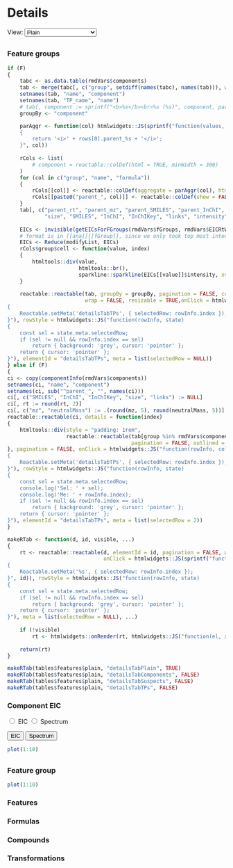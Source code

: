 Details {data-orientation=rows}
===

<script>
function updateView(sel)
{
    for (var o of document.getElementById("view-select").options)
        document.getElementById("detailsTab" + o.value).style.display = (o.value === sel) ? "" : "none"
}
</script>

<label for="view-select">View:</label>
<select name="view" id="view-select" onChange="updateView(this.value)">
    <option value="Plain">Plain</option>
    <option value="Suspects">Suspects</option>
    <option value="Components">Components</option>
    <option value="TPs">Transformation products</option>
</select>

## { data-height=250 }

### Feature groups { data-width=250 }

```r

if (F)
{
    tabc <- as.data.table(rmdVars$components)
    tab <- merge(tabc[, c("group", setdiff(names(tabc), names(tab))), with = FALSE], tab, by = "group")
    setnames(tab, "name", "component")
    setnames(tab, "TP_name", "name")
    # tab[, component := sprintf("<b>%s</b><br>%s (%s)", component, parent_group, parent_name)]
    groupBy <- "component"

    parAggr <- function(col) htmlwidgets::JS(sprintf("function(values, rows)
    {
        return '<i>' + rows[0].parent_%s + '</i>';
    }", col))
    
    rCols <- list(
        # component = reactable::colDef(html = TRUE, minWidth = 300)
    )
    for (col in c("group", "name", "formula"))
    {
        rCols[[col]] <- reactable::colDef(aggregate = parAggr(col), html = TRUE)
        rCols[[paste0("parent_", col)]] <- reactable::colDef(show = FALSE)
    }
    tab[, c("parent_rt", "parent_mz", "parent_SMILES", "parent_InChI", "parent_InChIKey", "parent_neutralMass",
            "size", "SMILES", "InChI", "InChIKey", "links", "intensity") := NULL]
    
    EICs <- invisible(getEICsForFGroups(rmdVars$fGroups, rmdVars$EICRtWindow, rmdVars$EICMZWindow, 1, FALSE, TRUE))
    # format is in [[ana]][[fGroup]], since we only took top most intensive we can throw away the ana dimension
    EICs <- Reduce(modifyList, EICs)
    rCols$group$cell <- function(value, index)
    {
        htmltools::div(value,
                       htmltools::br(),
                       sparkline::sparkline(EICs[[value]]$intensity, xvalues = EICs[[value]]$time, type = "line"))
    }
    
    reactable::reactable(tab, groupBy = groupBy, pagination = FALSE, columns = rCols,
                         wrap = FALSE, resizable = TRUE,onClick = htmlwidgets::JS("function(rowInfo, column)
{
    Reactable.setMeta('detailsTabTPs', { selectedRow: rowInfo.index });
}"), rowStyle = htmlwidgets::JS("function(rowInfo, state)
{
    const sel = state.meta.selectedRow;
    if (sel != null && rowInfo.index == sel)
        return { background: 'grey', cursor: 'pointer' };
    return { cursor: 'pointer' };
}"), elementId = "detailsTabTPs", meta = list(selectedRow = NULL))
} else if (F)
{
ci <- copy(componentInfo(rmdVars$components))
setnames(ci, "name", "component")
setnames(ci, sub("^parent_", "", names(ci)))
ci[, c("SMILES", "InChI", "InChIKey", "size", "links") := NULL]
ci[, rt := round(rt, 2)]
ci[, c("mz", "neutralMass") := .(round(mz, 5), round(neutralMass, 5))]
reactable::reactable(ci, details = function(index)
{
    htmltools::div(style = "padding: 1rem",
                   reactable::reactable(tab[group %in% rmdVars$components[[index]]$group],
                                        pagination = FALSE, outlined = TRUE))
}, pagination = FALSE, onClick = htmlwidgets::JS("function(rowInfo, column)
{
    Reactable.setMeta('detailsTabTPs', { selectedRow: rowInfo.index });
}"), rowStyle = htmlwidgets::JS("function(rowInfo, state)
{
    const sel = state.meta.selectedRow;
    console.log('Sel: ' + sel);
    console.log('Me: ' + rowInfo.index);
    if (sel != null && rowInfo.index == sel)
        return { background: 'grey', cursor: 'pointer' };
    return { cursor: 'pointer' };
}"), elementId = "detailsTabTPs", meta = list(selectedRow = 2))
}

makeRTab <- function(d, id, visible, ...)
{
    rt <- reactable::reactable(d, elementId = id, pagination = FALSE, wrap = FALSE, resizable = TRUE,
                               onClick = htmlwidgets::JS(sprintf("function(rowInfo, column)
{
    Reactable.setMeta('%s', { selectedRow: rowInfo.index });
}", id)), rowStyle = htmlwidgets::JS("function(rowInfo, state)
{
    const sel = state.meta.selectedRow;
    if (sel != null && rowInfo.index == sel)
        return { background: 'grey', cursor: 'pointer' };
    return { cursor: 'pointer' };
}"), meta = list(selectedRow = NULL), ...)
    
    if (!visible)
        rt <- htmlwidgets::onRender(rt, htmlwidgets::JS("function(el, x) { el.style.display = 'none'; }"))
    
    return(rt)
}

makeRTab(tables$features$plain, "detailsTabPlain", TRUE)
makeRTab(tables$features$plain, "detailsTabComponents", FALSE)
makeRTab(tables$features$plain, "detailsTabSuspects", FALSE)
makeRTab(tables$features$plain, "detailsTabTPs", FALSE)
```

### Component EIC { data-width=100 }

<div>

<div>
<input type="radio" id="eic-choice" name="componentView" value="eic">
<label for="eic-choice">EIC</label>
<input type="radio" id="spec-choice" name="componentView" value="spec">
<label for="spec-choice">Spectrum</label>
</div>

<div>
<button type="button">EIC</button>
<button type="button">Spectrum</button>
</div>

```r
plot(1:10)
```

</div>

## { data-height=250, .tabset }

### Feature group

```r
plot(1:10)
```

### Features

### Formulas

### Compounds

### Transformations
